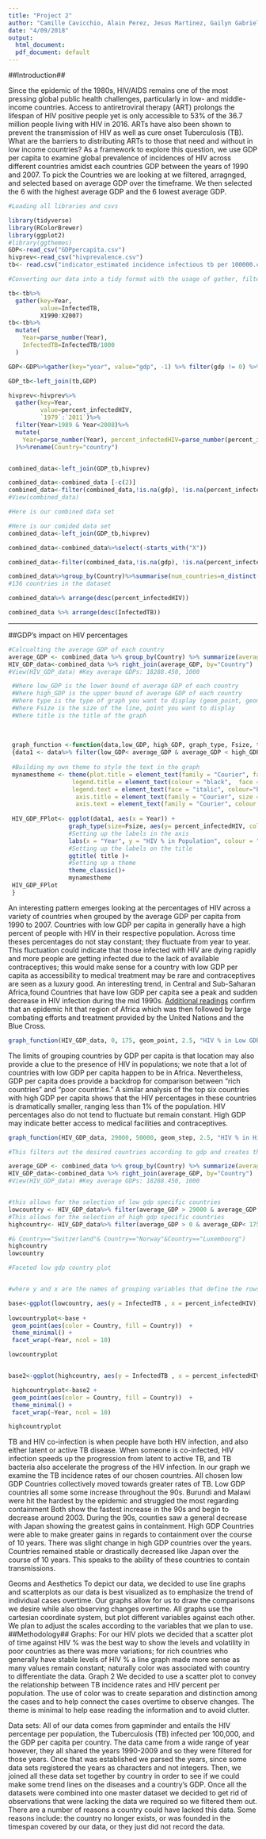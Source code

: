 ```yaml
---
title: "Project 2"
author: "Camille Cavicchio, Alain Perez, Jesus Martinez, Gailyn Gabriel"
date: "4/09/2018"
output:
  html_document: 
  pdf_document: default
---
```






##Introduction## 

  Since the epidemic of the 1980s, HIV/AIDS remains one of the most pressing  global public health challenges, particularly in low- and middle-income countries. Access to antiretroviral therapy (ART) prolongs the lifespan of HIV positive people yet is only accessible to 53% of the 36.7 million people living with HIV in 2016. ARTs have also been shown to prevent the transmission of HIV as well as cure onset Tuberculosis (TB). What are the barriers to distributing ARTs to those that need and without in low income countries? As a framework to explore this question, we use GDP per capita to examine global prevalence of incidences of HIV across different countries amidst each countries GDP between the years of 1990 and 2007.  To pick the Countries we are looking at we filtered, arragnged, and selected based on average GDP over the timeframe. We then selected the 6 with the highest average GDP and the 6 lowest average GDP. 


```r
#Loading all libraries and csvs

library(tidyverse)
library(RColorBrewer)
library(ggplot2)
#library(ggthemes)
GDP<-read_csv("GDPpercapita.csv")
hivprev<-read_csv("hivprevalence.csv")
tb<- read.csv("indicator_estimated incidence infectious tb per 100000.csv") 
```

```r
#Converting our data into a tidy format with the usage of gather, filter, mutate, parse, and left join.

tb<-tb%>%
  gather(key=Year,
         value=InfectedTB,
         X1990:X2007)
tb<-tb%>%
  mutate(
    Year=parse_number(Year),
    InfectedTB=InfectedTB/1000
  )

GDP<-GDP%>%gather(key="year", value="gdp", -1) %>% filter(gdp != 0) %>% filter(year>1989) %>% filter(year<2008)%>%group_by(Country)%>%rename(Year="year") %>%mutate(Year=parse_number(Year))

GDP_tb<-left_join(tb,GDP)

hivprev<-hivprev%>%
  gather(key=Year,
         value=percent_infectedHIV,
         `1979`:`2011`)%>%
  filter(Year>1989 & Year<2008)%>%
  mutate(
    Year=parse_number(Year), percent_infectedHIV=parse_number(percent_infectedHIV)
  )%>%rename(Country="country")


combined_data<-left_join(GDP_tb,hivprev)

combined_data<-combined_data [-c(2)]
combined_data<-filter(combined_data,!is.na(gdp), !is.na(percent_infectedHIV))
#View(combined_data)


```

```r
#Here is our combined data set

#Here is our comided data set
combined_data<-left_join(GDP_tb,hivprev)

combined_data<-combined_data%>%select(-starts_with("X"))

combined_data<-filter(combined_data,!is.na(gdp), !is.na(percent_infectedHIV))

combined_data%>%group_by(Country)%>%summarise(num_countries=n_distinct(Country))
#136 countries in the dataset

combined_data%>% arrange(desc(percent_infectedHIV))

combined_data %>% arrange(desc(InfectedTB))


```

------------------------------------------------------------------------------------------------------------------------------------
##GDP's impact on HIV percentages
```r
#Calcualting the average GDP of each country
average_GDP <- combined_data %>% group_by(Country) %>% summarize(average_GDP = mean(gdp))
HIV_GDP_data<-combined_data %>% right_join(average_GDP, by="Country")
#View(HIV_GDP_data) #Key average GDPs: 18288.450, 1000
```

```r
 #Where low_GDP is the lower bound of average GDP of each country
 #Where high_GDP is the upper bound of average GDP of each country
 #Where type is the type of graph you want to display (geom_point, geom_line)
 #Where Fsize is the size of the line, point you want to display
 #Where title is the title of the graph
 
 
 
 graph_function <-function(data,low_GDP, high_GDP, graph_type, Fsize, title, exclude= "Anatartica")
 {data1 <- data%>% filter(low_GDP< average_GDP & average_GDP < high_GDP & Country != exclude)
 
 #Building my own theme to style the text in the graph
 mynamestheme <- theme(plot.title = element_text(family = "Courier", face = "bold", size = (15)), 
                  legend.title = element_text(colour = "black",  face = "bold.italic", family = "Courier"), 
                  legend.text = element_text(face = "italic", colour="black",family = "Courier"), 
                   axis.title = element_text(family = "Courier", size = (10), colour = "black"),
                   axis.text = element_text(family = "Courier", colour = "black", size = (10)))
 
 HIV_GDP_FPlot<- ggplot(data1, aes(x = Year)) +
                 graph_type(size=Fsize, aes(y= percent_infectedHIV, color=Country))+
                 #Setting up the labels in the axis
                 labs(x = "Year", y = "HIV % in Population", colour = "Key")+    
                 #Setting up the labels on the title
                 ggtitle( title )+
                 #Setting up a theme
                 theme_classic()+
                 mynamestheme
 HIV_GDP_FPlot
 }
 ```

An interesting pattern emerges looking at the percentages of HIV across a variety of countries when grouped by the average GDP per capita from 1990 to 2007. Countries with low GDP per capita in generally have a high percent of people with HIV in their respective population. Across time theses percentages do not stay constant; they fluctuate from year to year. This fluctuation could indicate that those infected with HIV are dying rapidly and more people are getting infected due to the lack of available contraceptives; this would make sense for a country with low GDP per capita as accessibility to medical treatment may be rare and contraceptives are seen as a luxury good. An interesting trend, in Central and Sub-Saharan Africa,found Countries that have low GDP per capita see a peak and sudden decrease in HIV infection during the mid 1990s. [Additional readings](http://www.blackhistorymonth.org.uk/article/section/real-stories/the-history-of-aids-in-africa/) confirm that an epidemic hit that region of Africa which was then followed by large combating efforts and treatment provided by the United Nations and the Blue Cross. 

 


```r
graph_function(HIV_GDP_data, 0, 175, geom_point, 2.5, "HIV % in Low GDP Per Capita Countries")
```

The limits of grouping countries by GDP per capita is that location may also provide a clue to the presence of HIV in populations; we note that a lot of countries with low GDP per capita happen to be in Africa. Nevertheless, GDP per capita does provide a backdrop for comparison between "rich countries" and "poor countries." A similar analysis of the top six countries with high GDP per capita shows that the HIV percentages in these countries is dramatically smaller, ranging less than 1% of the population. HIV percentages also do not tend to fluctuate but remain constant. High GDP may indicate better access to medical facilities and contraceptives. 


```r
graph_function(HIV_GDP_data, 29000, 50000, geom_step, 2.5, "HIV % in High GDP Per Capita Countires", exclude= "Qatar")
```

```r
#This filters out the desired countries according to gdp and creates the selective data sets for the graphs 

average_GDP <- combined_data %>% group_by(Country) %>% summarize(average_GDP = mean(gdp))
HIV_GDP_data<-combined_data %>% right_join(average_GDP, by="Country")
#View(HIV_GDP_data) #Key average GDPs: 18288.450, 1000


#this allows for the selection of low gdp specific countries 
lowcountry <- HIV_GDP_data%>% filter(average_GDP > 29000 & average_GDP <50000 & Country != "Qatar")
#This allows for the selection of high gdp specific countries
highcountry<- HIV_GDP_data%>% filter(average_GDP > 0 & average_GDP< 175 )

#& Country=="Switzerland"& Country=="Norway"&Country=="Luxembourg")
highcountry
lowcountry
```

```r
#Faceted low gdp country plot


#where y and x are the names of grouping variables that define the rows (vertical) and columns (horizontal) of the faceted grid, respectively.
```

```r

base<-ggplot(lowcountry, aes(y = InfectedTB , x = percent_infectedHIV)) 
 
lowcountryplot<-base +
 geom_point(aes(color = Country, fill = Country))  +
 theme_minimal() + 
 facet_wrap(~Year, ncol = 10) 

lowcountryplot



```

```r
 
base2<-ggplot(highcountry, aes(y = InfectedTB , x = percent_infectedHIV)) 

 highcountryplot<-base2 +
 geom_point(aes(color = Country, fill = Country))  +
 theme_minimal() + 
 facet_wrap(~Year, ncol = 10) 

highcountryplot
```

TB and HIV co-infection is when people have both HIV infection, and also either latent or active TB disease. When someone is co-infected, HIV infection speeds up the progression from latent to active TB,  and TB bacteria also accelerate the progress of the HIV infection. In our graph we examine the TB incidence rates of our chosen countries. All chosen low GDP Countries collectively moved towards greater rates of TB. Low GDP countries all some some increase throughout the 90s. Burundi and Malawi were hit the hardest by the epidemic and struggled the most regarding containment Both show the fastest increase in the 90s and begin to decrease around 2003. During the 90s, counties saw a general decrease with Japan showing the greatest gains in containment. High GDP Countries were able to make greater gains in regards to containment over the course of 10 years. There was slight change in high GDP  countries over the years. Countries remained stable or drastically decreased like Japan over the course of 10 years. This speaks to the ability of these countries to contain transmissions. 

Geoms and Aesthetics 
To depict our data, we decided to use line graphs and scatterplots as our data is best visualized as to emphasize the trend of individual cases overtime. Our graphs allow for us to draw the comparisons we desire while also observing changes overtime. All graphs use the cartesian coordinate system, but plot different variables against each other. We plan to adjust the scales according to the variables that we plan to use.
##Methodology##
Graphs: For our HIV plots we decided that a scatter plot of time against HIV % was the best way to show the levels and volatility in poor countries as there was more variations; for rich countries who generally have stable levels of HIV % a line graph made more sense as many values remain constant; naturally color was associated with country to differentiate the data.
Graph 2 
We decided to use a scatter plot to convey the relationship between TB incidence rates and HIV percent per population. The use of color was to create separation and distinction among the cases and to help connect the cases overtime to observe changes.  The theme is minimal to help ease reading the information and to avoid clutter.  

Data sets: All of our data comes from gapminder and entails the HIV percentage per population, the Tuberculosis (TB) infected per 100,000, and the GDP per capita per country. The data came from a wide range of year however, they all shared the years 1990-2009 and so they were filtered for those years. Once that was established we parsed the years, since some data sets registered the years as characters and not integers. Then, we joined all these data set together by country in order to see if we could make some trend lines on the diseases and a country’s GDP. Once all the datasets were combined into one master dataset we decided to get rid of observations that were lacking the data we required so we filtered them out. There are a number of reasons a country could have lacked this data. Some reasons include: the country no longer exists, or was founded in the timespan covered by our data, or they just did not record the data.